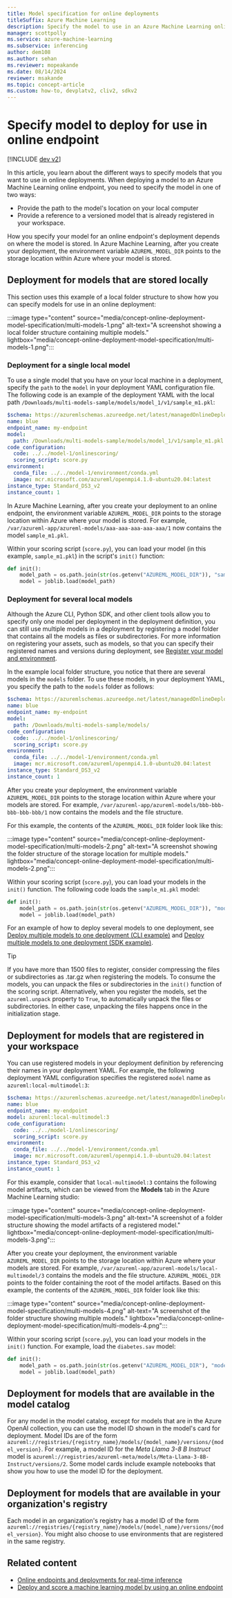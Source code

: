 ```yaml
---
title: Model specification for online deployments
titleSuffix: Azure Machine Learning
description: Specify the model to use in an Azure Machine Learning online endpoint's deployment.
manager: scottpolly
ms.service: azure-machine-learning
ms.subservice: inferencing
author: dem108
ms.author: sehan
ms.reviewer: mopeakande
ms.date: 08/14/2024
reviewer: msakande
ms.topic: concept-article
ms.custom: how-to, devplatv2, cliv2, sdkv2
---
```


# Specify model to deploy for use in online endpoint

[!INCLUDE [dev v2](includes/machine-learning-dev-v2.md)]

In this article, you learn about the different ways to specify models that you want to use in online deployments. When deploying a model to an Azure Machine Learning online endpoint, you need to specify the model in one of two ways:

- Provide the path to the model's location on your local computer
- Provide a reference to a versioned model that is already registered in your workspace.

How you specify your model for an online endpoint's deployment depends on where the model is stored.
In Azure Machine Learning, after you create your deployment, the environment variable `AZUREML_MODEL_DIR` points to the storage location within Azure where your model is stored.

## Deployment for models that are stored locally

This section uses this example of a local folder structure to show how you can specify models for use in an online deployment:

:::image type="content" source="media/concept-online-deployment-model-specification/multi-models-1.png" alt-text="A screenshot showing a local folder structure containing multiple models." lightbox="media/concept-online-deployment-model-specification/multi-models-1.png":::

### Deployment for a single local model

To use a single model that you have on your local machine in a deployment, specify the `path` to the `model` in your deployment YAML configuration file. The following code is an example of the deployment YAML with the local path `/Downloads/multi-models-sample/models/model_1/v1/sample_m1.pkl`:

```yml
$schema: https://azuremlschemas.azureedge.net/latest/managedOnlineDeployment.schema.json 
name: blue 
endpoint_name: my-endpoint 
model: 
  path: /Downloads/multi-models-sample/models/model_1/v1/sample_m1.pkl 
code_configuration: 
  code: ../../model-1/onlinescoring/ 
  scoring_script: score.py 
environment:  
  conda_file: ../../model-1/environment/conda.yml 
  image: mcr.microsoft.com/azureml/openmpi4.1.0-ubuntu20.04:latest 
instance_type: Standard_DS3_v2 
instance_count: 1 
```

In Azure Machine Learning, after you create your deployment to an online endpoint, the environment variable `AZUREML_MODEL_DIR` points to the storage location within Azure where your model is stored. For example, `/var/azureml-app/azureml-models/aaa-aaa-aaa-aaa-aaa/1` now contains the model `sample_m1.pkl`. 

Within your scoring script (`score.py`), you can load your model (in this example, `sample_m1.pkl`) in the script's `init()` function:

```python
def init(): 
    model_path = os.path.join(str(os.getenv("AZUREML_MODEL_DIR")), "sample_m1.pkl") 
    model = joblib.load(model_path) 
```

### Deployment for several local models

Although the Azure CLI, Python SDK, and other client tools allow you to specify only one model per deployment in the deployment definition, you can still use multiple models in a deployment by registering a model folder that contains all the models as files or subdirectories. For more information on registering your assets, such as models, so that you can specify their registered names and versions during deployment, see [Register your model and environment](how-to-deploy-online-endpoints.md#register-your-model-and-environment).

In the example local folder structure, you notice that there are several models in the `models` folder. To use these models, in your deployment YAML, you specify the path to the `models` folder as follows:

```yml
$schema: https://azuremlschemas.azureedge.net/latest/managedOnlineDeployment.schema.json 
name: blue 
endpoint_name: my-endpoint 
model: 
  path: /Downloads/multi-models-sample/models/ 
code_configuration: 
  code: ../../model-1/onlinescoring/ 
  scoring_script: score.py 
environment:  
  conda_file: ../../model-1/environment/conda.yml 
  image: mcr.microsoft.com/azureml/openmpi4.1.0-ubuntu20.04:latest 
instance_type: Standard_DS3_v2 
instance_count: 1 
```

After you create your deployment, the environment variable `AZUREML_MODEL_DIR` points to the storage location within Azure where your models are stored. For example, `/var/azureml-app/azureml-models/bbb-bbb-bbb-bbb-bbb/1` now contains the models and the file structure.

For this example, the contents of the `AZUREML_MODEL_DIR` folder look like this:

:::image type="content" source="media/concept-online-deployment-model-specification/multi-models-2.png" alt-text="A screenshot showing the folder structure of the storage location for multiple models." lightbox="media/concept-online-deployment-model-specification/multi-models-2.png":::

Within your scoring script (`score.py`), you can load your models in the `init()` function. The following code loads the `sample_m1.pkl` model:

```python
def init(): 
    model_path = os.path.join(str(os.getenv("AZUREML_MODEL_DIR")), "models","model_1","v1", "sample_m1.pkl ") 
    model = joblib.load(model_path) 
```

For an example of how to deploy several models to one deployment, see [Deploy multiple models to one deployment (CLI example)](https://github.com/Azure/azureml-examples/blob/main/cli/endpoints/online/custom-container/minimal/multimodel) and [Deploy multiple models to one deployment (SDK example)](https://github.com/Azure/azureml-examples/blob/main/sdk/python/endpoints/online/custom-container/online-endpoints-custom-container-multimodel.ipynb).

> [!TIP]
> If you have more than 1500 files to register, consider compressing the files or subdirectories as .tar.gz when registering the models. To consume the models, you can unpack the files or subdirectories in the `init()` function of the scoring script. Alternatively, when you register the models, set the `azureml.unpack` property to `True`, to automatically unpack the files or subdirectories. In either case, unpacking the files happens once in the initialization stage.

## Deployment for models that are registered in your workspace

You can use registered models in your deployment definition by referencing their names in your deployment YAML. For example, the following deployment YAML configuration specifies the registered `model` name as `azureml:local-multimodel:3`:

```yml
$schema: https://azuremlschemas.azureedge.net/latest/managedOnlineDeployment.schema.json 
name: blue 
endpoint_name: my-endpoint 
model: azureml:local-multimodel:3 
code_configuration: 
  code: ../../model-1/onlinescoring/ 
  scoring_script: score.py 
environment:  
  conda_file: ../../model-1/environment/conda.yml 
  image: mcr.microsoft.com/azureml/openmpi4.1.0-ubuntu20.04:latest 
instance_type: Standard_DS3_v2 
instance_count: 1 
```

For this example, consider that `local-multimodel:3` contains the following model artifacts, which can be viewed from the **Models** tab in the Azure Machine Learning studio:

:::image type="content" source="media/concept-online-deployment-model-specification/multi-models-3.png" alt-text="A screenshot of a folder structure showing the model artifacts of  a registered model." lightbox="media/concept-online-deployment-model-specification/multi-models-3.png":::

After you create your deployment, the environment variable `AZUREML_MODEL_DIR` points to the storage location within Azure where your models are stored. For example, `/var/azureml-app/azureml-models/local-multimodel/3` contains the models and the file structure. `AZUREML_MODEL_DIR` points to the folder containing the root of the model artifacts. Based on this example, the contents of the `AZUREML_MODEL_DIR` folder look like this:

:::image type="content" source="media/concept-online-deployment-model-specification/multi-models-4.png" alt-text="A screenshot of the folder structure showing multiple models." lightbox="media/concept-online-deployment-model-specification/multi-models-4.png":::

Within your scoring script (`score.py`), you can load your models in the `init()` function. For example, load the `diabetes.sav` model:

```python
def init(): 
    model_path = os.path.join(str(os.getenv("AZUREML_MODEL_DIR"), "models", "diabetes", "1", "diabetes.sav") 
    model = joblib.load(model_path) 
```

## Deployment for models that are available in the model catalog

For any model in the model catalog, except for models that are in the Azure OpenAI collection, you can use the model ID shown in the model's card for deployment. Model IDs are of the form `azureml://registries/{registry_name}/models/{model_name}/versions/{model_version}`. For example, a model ID for the _Meta Llama 3-8 B Instruct_ model is `azureml://registries/azureml-meta/models/Meta-Llama-3-8B-Instruct/versions/2`.
Some model cards include example notebooks that show you how to use the model ID for the deployment.

## Deployment for models that are available in your organization's registry

Each model in an organization's registry has a model ID of the form `azureml://registries/{registry_name}/models/{model_name}/versions/{model_version}`. You might also choose to use environments that are registered in the same registry.

## Related content

- [Online endpoints and deployments for real-time inference](concept-endpoints-online.md)
- [Deploy and score a machine learning model by using an online endpoint](how-to-deploy-online-endpoints.md)